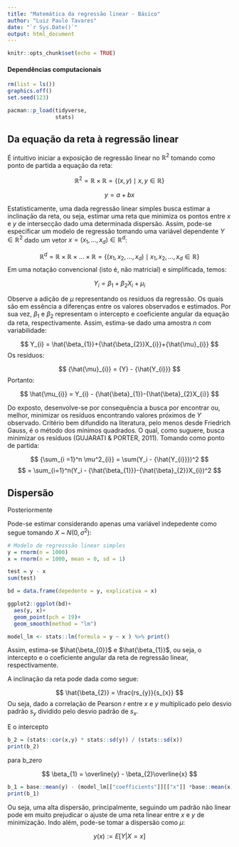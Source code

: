 ```yaml
---
title: "Matemática da regressão linear - Básico"
author: "Luiz Paulo Tavares"
date: "`r Sys.Date()`"
output: html_document
---
```


```r
knitr::opts_chunk$set(echo = TRUE)
```

#### Dependências computacionais 

```r
rm(list = ls())
graphics.off()
set.seed(123)

pacman::p_load(tidyverse,
               stats)
```

## **Da equação da reta à regressão linear** 

É intuitivo iniciar a exposição de regressão linear no $\mathbb{R}^2$ tomando como ponto de partida a equação da reta: 

$$
\mathbb{R}^2 = \mathbb{R} \times \mathbb{R} = \{(x,y) \mid x,y \in \mathbb{R}\}
$$

$$
y = a + bx
$$

Estatisticamente, uma dada regressão linear simples busca estimar a inclinação da reta, ou seja, estimar uma reta que minimiza os pontos entre $x$ e $y$ de intersecção dado uma determinada dispersão. Assim, pode-se especificar um modelo de regressão tomando uma variável dependente $Y\in \mathbb{R}^2$ dado um vetor $x = (x_{1},...,x_{d}) \in \mathbb{R}^d$: 

$$
\mathbb{R}^d = \mathbb{R} \times \mathbb{R} \times \dots \times \mathbb{R} = \{(x_1, x_2, \dots, x_d) \mid x_1, x_2, \dots, x_d \in \mathbb{R}\}
$$
Em uma notação convencional (isto é, não matricial) e simplificada, temos: 

$$
Y_{i} = \beta_{1}+\beta_{2}X_{i}+\mu_{i}
$$

Observe a adição de $\mu$ representando os resíduos da regressão. Os quais são em essência a diferenças entre os valores observados e estimados. Por sua vez, ${\beta_{1}}$ e ${\beta_{2}}$ representam o intercepto e coeficiente angular da equação da reta, respectivamente. Assim, estima-se dado uma amostra $n$ com variabilidade: 

$$
Y_{i} = \hat{\beta_{1}}+{\hat{\beta_{2}}X_{i}}+{\hat{\mu}_{i}}
$$
Os resíduos: 

$$
{\hat{\mu}_{i}} = {Y} - {\hat{Y_{i}}}
$$
Portanto: 

$$
\hat{\mu_{i}} = Y_{i} - {\hat{\beta}_{1}}-{\hat{\beta}_{2}X_{i}}
$$

Do exposto, desenvolve-se por consequência a busca por encontrar ou, melhor, minimizar os resíduos encontrando valores próximos de $Y$
 observado. Critério bem difundido na literatura, pelo menos desde Friedrich Gauss, é o método dos mínimos quadrados. O qual, como suguere, busca minimizar os resíduos (GUJARATI & PORTER, 2011). Tomando como ponto de partida:

$$
{\sum_{i =1}^n \mu^2_{i}} = \sum(Y_i - {\hat{Y_{i}}})^2
$$
$$
= \sum_{i=1}^n(Y_i - {\hat{\beta_{1}}}-{\hat{\beta}_{2}}X_{i})^2
$$

## **Dispersão**




Posteriormente

Pode-se estimar considerando apenas uma variável indepedente como segue tomando $X$ ~ $N(0,\sigma^2)$: 

```r
# Modelo de regresssão linear simples 
y = rnorm(n = 1000)
x = rnorm(n = 1000, mean = 0, sd = 1) 

test = y - x
sum(test)

bd = data.frame(depedente = y, explicativa = x)

ggplot2::ggplot(bd)+
  aes(y, x)+
  geom_point(pch = 19)+
  geom_smooth(method = "lm")

model_lm <- stats::lm(formula = y ~ x ) %>% print()
```

Assim, estima-se $\hat{\beta_{0}}$ e $\hat{\beta_{1}}$, ou seja, o intercepto e o coeficiente angular da reta de regressão linear, respectivamente. 

A inclinação da reta pode dada como segue: 

$$
\hat{\beta_{2}} = \frac{rs_{y}}{s_{x}}
$$
Ou seja, dado a correlação de Pearson $r$ entre $x$ e $y$ multiplicado pelo desvio padrão $s_{y}$  dividido pelo desvio padrão de $s_{x}$. 


E o intercepto 

```r
b_2 = (stats::cor(x,y) * stats::sd(y)) / (stats::sd(x))
print(b_2)
```

para b_zero

$$
\beta_{1} = \overline{y} - \beta_{2}\overline{x}
$$
```r
b_1 = base::mean(y) - (model_lm[["coefficients"]][["x"]] *base::mean(x)) 
print(b_1)
```

Ou seja, uma alta dispersão, principalmente, seguindo um padrão não linear pode em muito prejudicar o ajuste de uma reta linear entre $x$ e $y$ de minimização. Indo além, pode-se tomar a dispersão como $\mu$: 


$$
y(x):= E[Y|X = x]
$$

